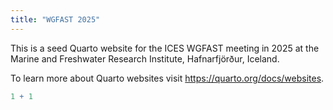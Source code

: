 ```yaml
---
title: "WGFAST 2025"
---
```


This is a seed Quarto website for the ICES WGFAST meeting in 2025 at the Marine and Freshwater Research Institute, Hafnarfjörður, Iceland.

To learn more about Quarto websites visit <https://quarto.org/docs/websites>.

```r
1 + 1
```
